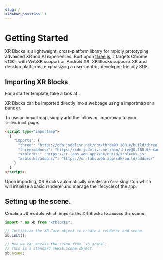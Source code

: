 ```yaml
---
slug: /
sidebar_position: 1
---
```



# Getting Started

XR Blocks is a lightweight, cross-platform library for rapidly prototyping
advanced XR and AI experiences. Built upon [three.js](https://threejs.org), it
targets Chrome v136+ with WebXR support on Android XR. XR Blocks supports XR
and desktop platforms, emphasizing a user-centric, developer-friendly SDK.

## Importing XR Blocks

For a starter template, take a look at <CodeSearchLink path="templates/0_basic/index.html"/>.

XR Blocks can be imported directly into a webpage using a importmap or a bundler.

To use an importmap, simply add the following importmap to your `index.html` page.

```html
<script type="importmap">
  {
    "imports": {
      "three": "https://cdn.jsdelivr.net/npm/three@0.180.0/build/three.module.js",
      "three/addons/": "https://cdn.jsdelivr.net/npm/three@0.180.0/examples/jsm/",
      "xrblocks": "https://xr-labs.web.app/sdk/build/xrblocks.js",
      "xrblocks/addons/": "https://xr-labs.web.app/sdk/build/addons/"
    }
  }
</script>
```

Upon importing, XR Blocks automatically creates an `Core` singleton which will initialize a basic renderer and manage the lifecycle of the app.

## Setting up the scene.

Create a JS module which imports the XR Blocks to access the scene:

```javascript
import * as xb from "xrblocks";

// Initialize the XR Core object to create a renderer and scene.
xb.init();

// Now we can access the scene from `xb.scene`;
// This is a standard THREE.Scene object.
xb.scene;
```
